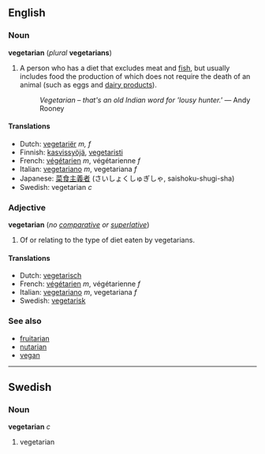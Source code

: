==English==
===Noun===
'''vegetarian''' (''plural'' '''vegetarians''')

#A person who has a diet that excludes meat and [[fish]], but usually includes food the production of which does not require the death of an animal (such as eggs and [[dairy product]]s).
#:''Vegetarian &ndash; that's an old Indian word for 'lousy hunter.' '' &mdash; Andy Rooney

====Translations====
*Dutch: [[vegetariër]] ''m, f''
*Finnish: [[kasvissyöjä]], [[vegetaristi]]
*French: [[végétarien]] ''m'', végétarienne ''f''
*Italian: [[vegetariano]] ''m'', vegetariana ''f''
*Japanese: [[菜食主義者]] (さいしょくしゅぎしゃ, saishoku-shugi-sha)
*Swedish: vegetarian ''c''

===Adjective===
'''vegetarian''' (''no [[comparative]] or [[superlative]]'')

#Of or relating to the type of diet eaten by vegetarians.

====Translations====
*Dutch: [[vegetarisch]]
*French: [[végétarien]] ''m'', végétarienne ''f''
*Italian: [[vegetariano]] ''m'', vegetariana ''f''
*Swedish: [[vegetarisk]]

===See also===
*[[fruitarian]]
*[[nutarian]]
*[[vegan]]

----
==Swedish==
===Noun===
'''vegetarian''' ''c''

#vegetarian